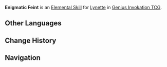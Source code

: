 {{About|the Character Card Skill for [[Genius Invokation TCG]]|the Playable Character Talent|Enigmatic Feint}}
{{Genius Invokation TCG Skill Infobox
|title      = Enigmatic Feint
|image      = Enigmatic Feint Character Card Skill.png
|type       = Elemental Skill
|character  = Lynette
|element    = Anemo
|matching   = 3
|effect     = Deals 3 {{color|Anemo DMG}}. The first time this Skill is used this Round, heal the user for 2 HP if they have no more than 8 HP, but apply '''Overawing Assault''' to said character.<br><br>'''Overawing Assault'''<br>'''End Phase:''' If this character's HP is at least 6, then they will take 2 {{color|Piercing DMG}}.<br>'''Duration (Rounds): 1'''
|order      = 2
}}
'''Enigmatic Feint''' is an [[Character Card Elemental Skill|Elemental Skill]] for [[Lynette (Character Card)|Lynette]] in [[Genius Invokation TCG]].

==Other Languages==
{{Other Languages|Transclude=Enigmatic Feint}}

==Change History==
{{Change History|4.3}}

==Navigation==
{{Genius Invokation TCG Skill Navbox|Lynette}}